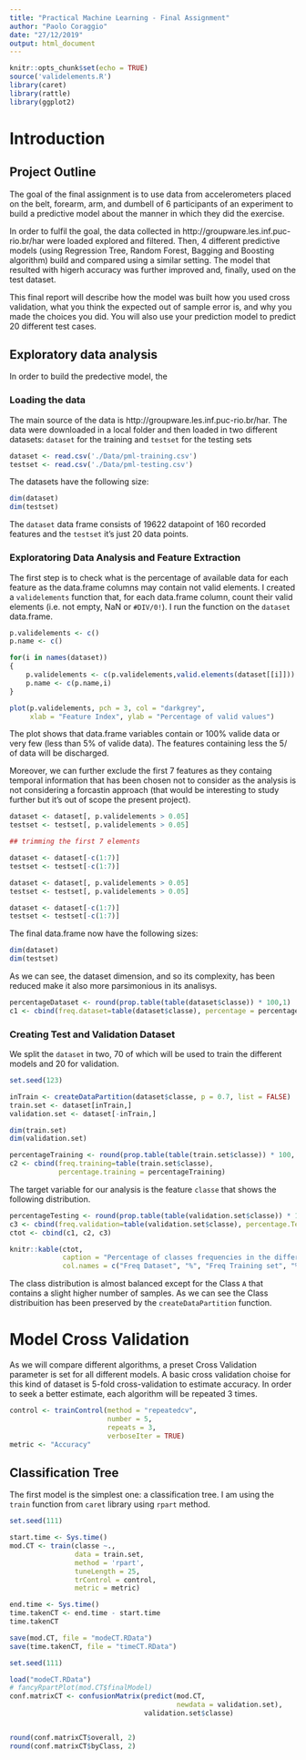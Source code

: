 ```yaml
---
title: "Practical Machine Learning - Final Assignment"
author: "Paolo Coraggio"
date: "27/12/2019"
output: html_document
---
```


```r
knitr::opts_chunk$set(echo = TRUE)
source('validelements.R')
library(caret)
library(rattle)
library(ggplot2)
```

# Introduction

## Project Outline

The goal of the final assignment is to use data from accelerometers placed on the belt, forearm, arm, and dumbell of 6 participants of an experiment to build a predictive model about the manner in which they did the exercise. 


In order to fulfil the goal, the data collected in http://groupware.les.inf.puc-rio.br/har were loaded explored and filtered. Then, 4 different predictive models (using Regression Tree, Random Forest, Bagging and Boosting algorithm) build and compared using a similar setting. The model that resulted with higerh accuracy was further improved and, finally, used on the test dataset. 

This final report will describe how the model was built how you used cross validation, what you think the expected out of sample error is, and why you made the choices you did. You will also use your prediction model to predict 20 different test cases.

## Exploratory data analysis

In order to build the predective model, the 

### Loading the data 

The main source of the data is http://groupware.les.inf.puc-rio.br/har. The data were downloaded in a local folder and then loaded in two different datasets: `dataset` for the training and `testset` for the testing sets

```r
dataset <- read.csv('./Data/pml-training.csv')
testset <- read.csv('./Data/pml-testing.csv')
```

The datasets have the following size:

```r
dim(dataset) 
dim(testset)
```

The `dataset` data frame consists of $19622$ datapoint of $160$ recorded features and the `testset` it's just $20$ data points. 

### Exploratoring Data Analysis and Feature Extraction

The first step is to check what is the percentage of available data for each feature as the data.frame columns may contain not valid elements. I created a `validelements` function that, for each data.frame column, count their valid elements (i.e. not empty, NaN or `#DIV/0!`). I run the function on the `dataset` data.frame.

```r
p.validelements <- c()
p.name <- c()

for(i in names(dataset))
{
    p.validelements <- c(p.validelements,valid.elements(dataset[[i]]))
    p.name <- c(p.name,i)
}

plot(p.validelements, pch = 3, col = "darkgrey", 
     xlab = "Feature Index", ylab = "Percentage of valid values")
```

The plot shows that data.frame variables contain or $100\%$ valide data or very few (less than $5\%$ of valide data). The features containing less the $5/%$ of data will be discharged.

Moreover, we can further exclude the first 7 features as they containg temporal information that has been chosen not to consider as the analysis is not considering a forcastin approach (that would be interesting to study further but it's out of scope the present project).  

```r
dataset <- dataset[, p.validelements > 0.05]
testset <- testset[, p.validelements > 0.05]

## trimming the first 7 elements

dataset <- dataset[-c(1:7)]
testset <- testset[-c(1:7)]
```

```r
dataset <- dataset[, p.validelements > 0.05]
testset <- testset[, p.validelements > 0.05]

dataset <- dataset[-c(1:7)]
testset <- testset[-c(1:7)]
```

The final data.frame now have the following sizes:

```r
dim(dataset)
dim(testset)
```

As we can see, the dataset dimension, and so its complexity, has been reduced make it also more parsimonious in its analisys.


```r
percentageDataset <- round(prop.table(table(dataset$classe)) * 100,1)
c1 <- cbind(freq.dataset=table(dataset$classe), percentage = percentageDataset)
```

### Creating Test and Validation Dataset

We split the `dataset` in two, $70%$ of which will be used to train the different models and $20%$ for validation. 

```r
set.seed(123)

inTrain <- createDataPartition(dataset$classe, p = 0.7, list = FALSE)
train.set <- dataset[inTrain,]
validation.set <- dataset[-inTrain,]

dim(train.set)
dim(validation.set)
```

```r
percentageTraining <- round(prop.table(table(train.set$classe)) * 100, 1)
c2 <- cbind(freq.training=table(train.set$classe), 
            percentage.training = percentageTraining)

```

The target variable for our analysis is the feature `classe` that shows the following distribution. 

```r
percentageTesting <- round(prop.table(table(validation.set$classe)) * 100,1)
c3 <- cbind(freq.validation=table(validation.set$classe), percentage.Testing = percentageTesting)
ctot <- cbind(c1, c2, c3)

knitr::kable(ctot, 
             caption = "Percentage of classes frequencies in the different datasets",
             col.names = c("Freq Dataset", "%", "Freq Training set", "%", "Freq Testing set", "%"))
```

The class distribution is almost balanced except for the Class `A` that contains a slight higher number of samples.
As we can see the Class distribuition has been preserved by the `createDataPartition` function.

# Model Cross Validation

As we will compare different algorithms, a preset Cross Validation parameter is set for all different models. A basic cross validation choise for this kind of dataset is 5-fold cross-validation to estimate accuracy. In order to seek a better estimate, each algorithm will be repeated 3 times.  

```r
control <- trainControl(method = "repeatedcv", 
                        number = 5, 
                        repeats = 3,
                        verboseIter = TRUE)
metric <- "Accuracy"
```

## Classification Tree

The first model is the simplest one: a classification tree. I am using the `train` function from `caret` library using `rpart` method.

```r
set.seed(111)

start.time <- Sys.time()
mod.CT <- train(classe ~., 
                data = train.set,
                method = 'rpart',
                tuneLength = 25,
                trControl = control,
                metric = metric)

end.time <- Sys.time()
time.takenCT <- end.time - start.time
time.takenCT

save(mod.CT, file = "modeCT.RData")
save(time.takenCT, file = "timeCT.RData")
```

```r
set.seed(111)

load("modeCT.RData")
# fancyRpartPlot(mod.CT$finalModel)
conf.matrixCT <- confusionMatrix(predict(mod.CT, 
                                         newdata = validation.set),
                                 validation.set$classe)


round(conf.matrixCT$overall, 2)
round(conf.matrixCT$byClass, 2)
```